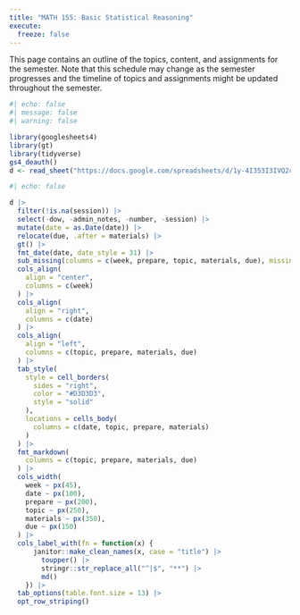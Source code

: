 ```yaml
---
title: "MATH 155: Basic Statistical Reasoning"
execute: 
  freeze: false
---
```


This page contains an outline of the topics, content, and assignments for the semester. Note that this schedule may change as the semester progresses and the timeline of topics and assignments might be updated throughout the semester.

```r
#| echo: false
#| message: false
#| warning: false

library(googlesheets4)
library(gt)
library(tidyverse)
gs4_deauth()
d <- read_sheet("https://docs.google.com/spreadsheets/d/1y-4I353I3IVQ2c5biw8CvQB0rF1fM09lviAIj43Zb0A/edit?usp=sharing")
```


```r
#| echo: false

d |>
  filter(!is.na(session)) |>
  select(-dow, -admin_notes, -number, -session) |>
  mutate(date = as.Date(date)) |>
  relocate(due, .after = materials) |>
  gt() |>
  fmt_date(date, date_style = 31) |>
  sub_missing(columns = c(week, prepare, topic, materials, due), missing_text = "") |>
  cols_align(
    align = "center", 
    columns = c(week)
  ) |>
  cols_align(
    align = "right", 
    columns = c(date)
  ) |>
  cols_align(
    align = "left", 
    columns = c(topic, prepare, materials, due)
  ) |>
  tab_style(
    style = cell_borders(
      sides = "right",
      color = "#D3D3D3",
      style = "solid"
    ),
    locations = cells_body(
      columns = c(date, topic, prepare, materials)
    )
  ) |>
  fmt_markdown(
    columns = c(topic, prepare, materials, due)
  ) |>
  cols_width(
    week ~ px(45),
    date ~ px(100), 
    prepare ~ px(200),
    topic ~ px(250),
    materials ~ px(350),
    due ~ px(150)
  ) |>
  cols_label_with(fn = function(x) {
      janitor::make_clean_names(x, case = "title") |>
        toupper() |>
        stringr::str_replace_all("^|$", "**") |>
        md()
    }) |>
  tab_options(table.font.size = 13) |>
  opt_row_striping()
```
